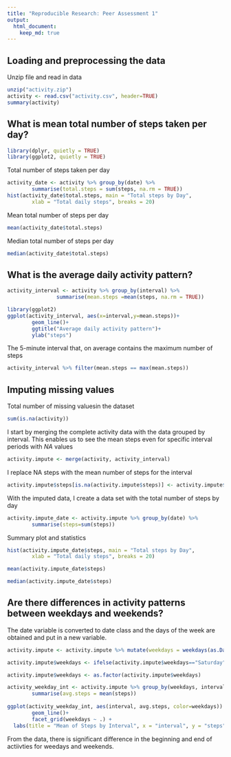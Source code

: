 ```yaml
---
title: "Reproducible Research: Peer Assessment 1"
output: 
  html_document:
    keep_md: true
---
```



## Loading and preprocessing the data

Unzip file and read in data 

```r
unzip("activity.zip")
activity <- read.csv("activity.csv", header=TRUE)
summary(activity)

```

## What is mean total number of steps taken per day?

```r
library(dplyr, quietly = TRUE)
library(ggplot2, quietly = TRUE)
```

Total number of steps taken per day

```r
activity_date <- activity %>% group_by(date) %>% 
        summarise(total.steps = sum(steps, na.rm = TRUE))
hist(activity_date$total.steps, main = "Total steps by Day",
        xlab = "Total daily steps", breaks = 20)
```

Mean total number of steps per day
```r
mean(activity_date$total.steps)
```

Median total number of steps per day
```r
median(activity_date$total.steps)
```

## What is the average daily activity pattern?

```r
activity_interval <- activity %>% group_by(interval) %>%
                summarise(mean.steps =mean(steps, na.rm = TRUE))
```


```r
library(ggplot2)
ggplot(activity_interval, aes(x=interval,y=mean.steps))+
        geom_line()+
        ggtitle("Average daily activity pattern")+
        ylab("steps")
```

The 5-minute interval that, on average contains the maximum number of steps

```r
activity_interval %>% filter(mean.steps == max(mean.steps))
```

## Imputing missing values

Total number of missing valuesin the dataset

```r
sum(is.na(activity))
```

I start by merging the complete activity data with the data grouped by interval. This enables us to see the mean steps even for specific interval periods with *NA* values

```r
activity.impute <- merge(activity, activity_interval)
```

I replace NA steps with the mean number of steps for the interval

```r
activity.impute$steps[is.na(activity.impute$steps)] <- activity.impute$mean.steps[is.na(activity.impute$steps)]

```

With the imputed data, I create a data set with the total number of steps by day

```r
activity.impute_date <- activity.impute %>% group_by(date) %>% 
        summarise(steps=sum(steps))
```

Summary plot and statistics

```r
hist(activity.impute_date$steps, main = "Total steps by Day",
        xlab = "Total daily steps", breaks = 20)
```

```r
mean(activity.impute_date$steps)
```

```r
median(activity.impute_date$steps)
```


## Are there differences in activity patterns between weekdays and weekends?

The date variable is converted to date class and the days of the week are obtained and put in a new variable.

```r
activity.impute <- activity.impute %>% mutate(weekdays = weekdays(as.Date(date)))

activity.impute$weekdays <- ifelse(activity.impute$weekdays=="Saturday" | activity.impute$weekdays=="Sunday", "Weekend", "Weekday")

activity.impute$weekdays <- as.factor(activity.impute$weekdays)
```

```r
activity_weekday_int <- activity.impute %>% group_by(weekdays, interval) %>% 
        summarise(avg.steps = mean(steps))
        
ggplot(activity_weekday_int, aes(interval, avg.steps, color=weekdays)) +
        geom_line()+
        facet_grid(weekdays ~ .) +
  labs(title = "Mean of Steps by Interval", x = "interval", y = "steps")
```

From the data, there is significant difference in the beginning and end of actiivties for weedays and weekends.
